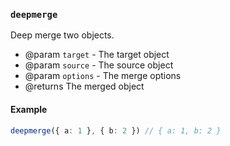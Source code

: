 ### `deepmerge`

Deep merge two objects.

- @param `target` - The target object
- @param `source` - The source object
- @param `options` - The merge options
- @returns The merged object

#### Example

```ts
deepmerge({ a: 1 }, { b: 2 }) // { a: 1, b: 2 }
```
